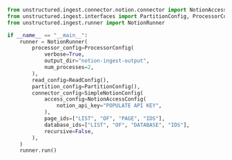 ```python Python
from unstructured.ingest.connector.notion.connector import NotionAccessConfig, SimpleNotionConfig
from unstructured.ingest.interfaces import PartitionConfig, ProcessorConfig, ReadConfig
from unstructured.ingest.runner import NotionRunner

if __name__ == "__main__":
    runner = NotionRunner(
        processor_config=ProcessorConfig(
            verbose=True,
            output_dir="notion-ingest-output",
            num_processes=2,
        ),
        read_config=ReadConfig(),
        partition_config=PartitionConfig(),
        connector_config=SimpleNotionConfig(
            access_config=NotionAccessConfig(
                notion_api_key="POPULATE API KEY",
            ),
            page_ids=["LIST", "OF", "PAGE", "IDS"],
            database_ids=["LIST", "OF", "DATABASE", "IDS"],
            recursive=False,
        ),
    )
    runner.run()
```
